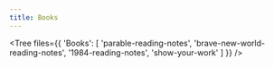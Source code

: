```yaml
---
title: Books
---
```



<Tree
    files={{
        'Books': [
            'parable-reading-notes',
            'brave-new-world-reading-notes',
            '1984-reading-notes',
            'show-your-work'
        ]
    }}
/>
